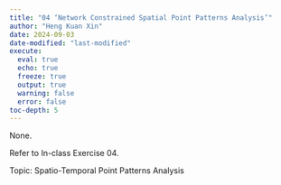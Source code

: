 ```yaml
---
title: "04 ‘Network Constrained Spatial Point Patterns Analysis’"
author: "Heng Kuan Xin"
date: 2024-09-03
date-modified: "last-modified"
execute:
  eval: true
  echo: true
  freeze: true
  output: true
  warning: false
  error: false
toc-depth: 5
---
```


None.

Refer to In-class Exercise 04.

Topic: Spatio-Temporal Point Patterns Analysis
